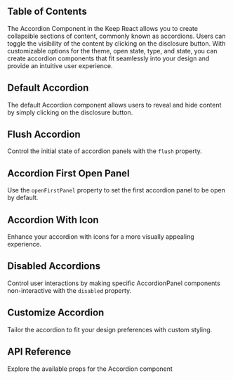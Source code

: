 
## Table of Contents

The Accordion Component in the Keep React allows you to create collapsible sections of content, commonly known as accordions. Users can toggle the visibility of the content by clicking on the disclosure button. With customizable options for the theme, open state, type, and state, you can create accordion components that fit seamlessly into your design and provide an intuitive user experience.

## Default Accordion

The default Accordion component allows users to reveal and hide content by simply clicking on the disclosure button.

<CodePreview github="Accordion" code={DefaultAccordionCode}>
  <DefaultAccordion />
</CodePreview>

## Flush Accordion

Control the initial state of accordion panels with the `flush` property.

<CodePreview github="Accordion" code={AccordionFlushCode}>
  <AccordionFlush />
</CodePreview>

## Accordion First Open Panel

Use the `openFirstPanel` property to set the first accordion panel to be open by default.

<CodePreview github="Accordion" code={AccordionOpenPanelCode}>
  <AccordionOpenPanel />
</CodePreview>

## Accordion With Icon

Enhance your accordion with icons for a more visually appealing experience.

<CodePreview github="Accordion" code={AccordionWithIconCode}>
  <AccordionWithIcon />
</CodePreview>

## Disabled Accordions

Control user interactions by making specific AccordionPanel components non-interactive with the `disabled` property.

<CodePreview github="Accordion" code={DisabledAccordionCode}>
  <DisabledAccordion />
</CodePreview>

## Customize Accordion

Tailor the accordion to fit your design preferences with custom styling.

<CodePreview github="Accordion" code={CustomizeAccordionCode}>
  <CustomizeAccordion />
</CodePreview>

## API Reference

Explore the available props for the Accordion component

<ComponentApi data={accordionApiData} />

